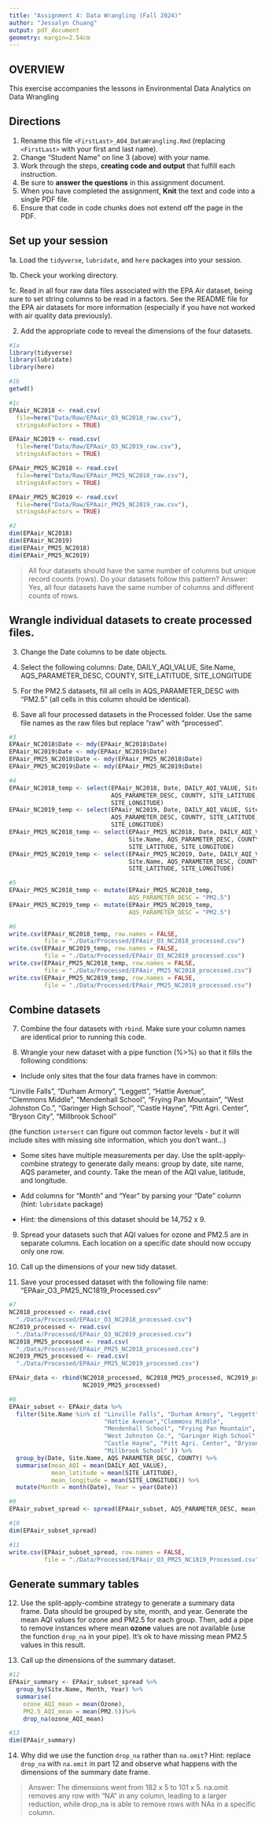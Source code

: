 ```yaml
---
title: "Assignment 4: Data Wrangling (Fall 2024)"
author: "Jessalyn Chuang"
output: pdf_document
geometry: margin=2.54cm
---
```


## OVERVIEW

This exercise accompanies the lessons in Environmental Data Analytics on Data Wrangling 

## Directions

1. Rename this file `<FirstLast>_A04_DataWrangling.Rmd` (replacing `<FirstLast>` with your first and last name).
2. Change "Student Name" on line 3 (above) with your name.
3. Work through the steps, **creating code and output** that fulfill each instruction.
4. Be sure to **answer the questions** in this assignment document.
5. When you have completed the assignment, **Knit** the text and code into a single PDF file.
6. Ensure that code in code chunks does not extend off the page in the PDF.


## Set up your session 

1a. Load the `tidyverse`,  `lubridate`, and `here` packages into your session.

1b. Check your working directory.

1c. Read in all four raw data files associated with the EPA Air dataset, being sure to set string columns to be read in a factors. See the README file for the EPA air datasets for more information (especially if you have not worked with air quality data previously). 

2. Add the appropriate code to reveal the dimensions of the four datasets. 

```r
#1a 
library(tidyverse)
library(lubridate)
library(here)

#1b 
getwd()

#1c 
EPAair_NC2018 <- read.csv(
  file=here("Data/Raw/EPAair_O3_NC2018_raw.csv"), 
  stringsAsFactors = TRUE)

EPAair_NC2019 <- read.csv(
  file=here("Data/Raw/EPAair_O3_NC2019_raw.csv"), 
  stringsAsFactors = TRUE)

EPAair_PM25_NC2018 <- read.csv(
  file=here("Data/Raw/EPAair_PM25_NC2018_raw.csv"), 
  stringsAsFactors = TRUE)

EPAair_PM25_NC2019 <- read.csv(
  file=here("Data/Raw/EPAair_PM25_NC2019_raw.csv"), 
  stringsAsFactors = TRUE)

#2 
dim(EPAair_NC2018)
dim(EPAair_NC2019)
dim(EPAair_PM25_NC2018)
dim(EPAair_PM25_NC2019)
```

>All four datasets should have the same number of columns but unique record counts (rows). Do your datasets follow this pattern?
> Answer: Yes, all four datasets have the same number of columns and different counts of rows.

## Wrangle individual datasets to create processed files.

3. Change the Date columns to be date objects.

4. Select the following columns: Date, DAILY_AQI_VALUE, Site.Name, AQS_PARAMETER_DESC, COUNTY, SITE_LATITUDE, SITE_LONGITUDE

5. For the PM2.5 datasets, fill all cells in AQS_PARAMETER_DESC with "PM2.5" (all cells in this column should be identical).

6. Save all four processed datasets in the Processed folder. Use the same file names as the raw files but replace "raw" with "processed".

```r
#3
EPAair_NC2018$Date <- mdy(EPAair_NC2018$Date)
EPAair_NC2019$Date <- mdy(EPAair_NC2019$Date)
EPAair_PM25_NC2018$Date <- mdy(EPAair_PM25_NC2018$Date)
EPAair_PM25_NC2019$Date <- mdy(EPAair_PM25_NC2019$Date)

#4
EPAair_NC2018_temp <- select(EPAair_NC2018, Date, DAILY_AQI_VALUE, Site.Name, 
                             AQS_PARAMETER_DESC, COUNTY, SITE_LATITUDE, 
                             SITE_LONGITUDE)
EPAair_NC2019_temp <- select(EPAair_NC2019, Date, DAILY_AQI_VALUE, Site.Name, 
                             AQS_PARAMETER_DESC, COUNTY, SITE_LATITUDE, 
                             SITE_LONGITUDE)
EPAair_PM25_NC2018_temp <- select(EPAair_PM25_NC2018, Date, DAILY_AQI_VALUE, 
                                  Site.Name, AQS_PARAMETER_DESC, COUNTY, 
                                  SITE_LATITUDE, SITE_LONGITUDE)
EPAair_PM25_NC2019_temp <- select(EPAair_PM25_NC2019, Date, DAILY_AQI_VALUE, 
                                  Site.Name, AQS_PARAMETER_DESC, COUNTY, 
                                  SITE_LATITUDE, SITE_LONGITUDE)

#5
EPAair_PM25_NC2018_temp <- mutate(EPAair_PM25_NC2018_temp, 
                                  AQS_PARAMETER_DESC = "PM2.5")
EPAair_PM25_NC2019_temp <- mutate(EPAair_PM25_NC2019_temp, 
                                  AQS_PARAMETER_DESC = "PM2.5")

#6
write.csv(EPAair_NC2018_temp, row.names = FALSE, 
          file = "./Data/Processed/EPAair_O3_NC2018_processed.csv")
write.csv(EPAair_NC2019_temp, row.names = FALSE, 
          file = "./Data/Processed/EPAair_O3_NC2019_processed.csv")
write.csv(EPAair_PM25_NC2018_temp, row.names = FALSE, 
          file = "./Data/Processed/EPAair_PM25_NC2018_processed.csv")
write.csv(EPAair_PM25_NC2019_temp, row.names = FALSE, 
          file = "./Data/Processed/EPAair_PM25_NC2019_processed.csv")
```


## Combine datasets

7. Combine the four datasets with `rbind`. Make sure your column names are identical prior to running this code.

8. Wrangle your new dataset with a pipe function (%>%) so that it fills the following conditions: 

  * Include only sites that the four data frames have in common:  
    
  "Linville Falls", "Durham Armory", "Leggett", "Hattie Avenue",  
  "Clemmons Middle", "Mendenhall School", "Frying Pan Mountain", 
  "West Johnston Co.", "Garinger High School", "Castle Hayne", 
  "Pitt Agri. Center", "Bryson City", "Millbrook School" 
  
  (the function `intersect` can figure out common factor levels - but it will include sites with missing site information, which you don't want...) 

  * Some sites have multiple measurements per day. Use the split-apply-combine strategy to generate daily means: group by date, site name, AQS parameter, and county. Take the mean of the AQI value, latitude, and longitude.
  
  * Add columns for "Month" and "Year" by parsing your "Date" column (hint: `lubridate` package)
  
  * Hint: the dimensions of this dataset should be 14,752 x 9.

9. Spread your datasets such that AQI values for ozone and PM2.5 are in separate columns. Each location on a specific date should now occupy only one row.

10. Call up the dimensions of your new tidy dataset.

11. Save your processed dataset with the following file name: "EPAair_O3_PM25_NC1819_Processed.csv"

```r
#7 
NC2018_processed <- read.csv(
  "./Data/Processed/EPAair_O3_NC2018_processed.csv")
NC2019_processed <- read.csv(
  "./Data/Processed/EPAair_O3_NC2019_processed.csv")
NC2018_PM25_processed <- read.csv(
  "./Data/Processed/EPAair_PM25_NC2018_processed.csv")
NC2019_PM25_processed <- read.csv(
  "./Data/Processed/EPAair_PM25_NC2019_processed.csv")

EPAair_data <- rbind(NC2018_processed, NC2018_PM25_processed, NC2019_processed,
                     NC2019_PM25_processed)

#8 
EPAair_subset <- EPAair_data %>% 
  filter(Site.Name %in% c( "Linville Falls", "Durham Armory", "Leggett", 
                           "Hattie Avenue","Clemmons Middle", 
                           "Mendenhall School", "Frying Pan Mountain", 
                           "West Johnston Co.", "Garinger High School", 
                           "Castle Hayne", "Pitt Agri. Center", "Bryson City", 
                           "Millbrook School" )) %>% 
  group_by(Date, Site.Name, AQS_PARAMETER_DESC, COUNTY) %>% 
  summarise(mean_AQI = mean(DAILY_AQI_VALUE),
            mean_latitude = mean(SITE_LATITUDE),
            mean_longitude = mean(SITE_LONGITUDE)) %>% 
  mutate(Month = month(Date), Year = year(Date))

#9
EPAair_subset_spread <- spread(EPAair_subset, AQS_PARAMETER_DESC, mean_AQI)

#10
dim(EPAair_subset_spread)

#11
write.csv(EPAair_subset_spread, row.names = FALSE, 
          file = "./Data/Processed/EPAair_O3_PM25_NC1819_Processed.csv")

```


## Generate summary tables

12. Use the split-apply-combine strategy to generate a summary data frame. Data should be grouped by site, month, and year. Generate the mean AQI values for ozone and PM2.5 for each group. Then, add a pipe to remove instances where mean **ozone** values are not available (use the function `drop_na` in your pipe). It's ok to have missing mean PM2.5 values in this result. 

13. Call up the dimensions of the summary dataset.

```r

#12
EPAair_summary <- EPAair_subset_spread %>% 
  group_by(Site.Name, Month, Year) %>% 
  summarise(
    ozone_AQI_mean = mean(Ozone),
    PM2.5_AQI_mean = mean(PM2.5))%>% 
    drop_na(ozone_AQI_mean) 

#13
dim(EPAair_summary)


```

14. Why did we use the function `drop_na` rather than `na.omit`? Hint: replace `drop_na` with `na.omit` in part 12 and observe what happens with the dimensions of the summary date frame.

> Answer: The dimensions went from 182 x 5 to 101 x 5. na.omit removes any row with "NA" in any column, leading to a larger reduction, while drop_na is able to remove rows with NAs in a specific column.

